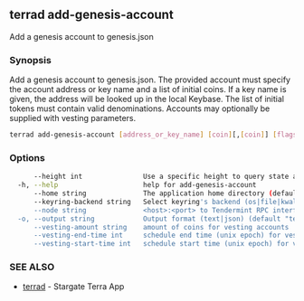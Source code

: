 ## terrad add-genesis-account

Add a genesis account to genesis.json

### Synopsis

Add a genesis account to genesis.json. The provided account must specify
the account address or key name and a list of initial coins. If a key name is given,
the address will be looked up in the local Keybase. The list of initial tokens must
contain valid denominations. Accounts may optionally be supplied with vesting parameters.


```sh Terrad
terrad add-genesis-account [address_or_key_name] [coin][,[coin]] [flags]
```

### Options

```sh Terrad
      --height int               Use a specific height to query state at (this can error if the node is pruning state)
  -h, --help                     help for add-genesis-account
      --home string              The application home directory (default "/Users/evan/.terra")
      --keyring-backend string   Select keyring's backend (os|file|kwallet|pass|test) (default "os")
      --node string              <host>:<port> to Tendermint RPC interface for this chain (default "tcp://localhost:26657")
  -o, --output string            Output format (text|json) (default "text")
      --vesting-amount string    amount of coins for vesting accounts
      --vesting-end-time int     schedule end time (unix epoch) for vesting accounts
      --vesting-start-time int   schedule start time (unix epoch) for vesting accounts
```

### SEE ALSO

* [terrad](terrad.md)	 - Stargate Terra App



